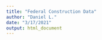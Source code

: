 ```yaml
---
title: "Federal Construction Data"
author: "Daniel L."
date: "3/17/2021"
output: html_document
---
```


